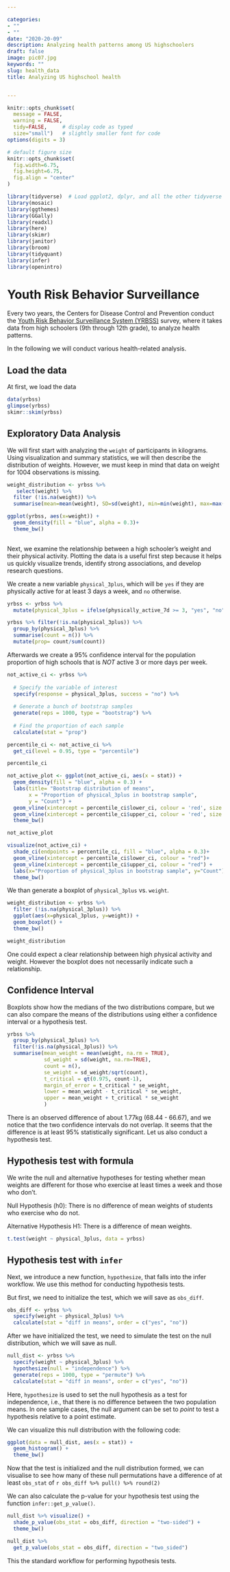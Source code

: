 ```yaml
---

categories:
- ""
- ""
date: "2020-20-09"
description: Analyzing health patterns among US highschoolers
draft: false
image: pic07.jpg
keywords: ""
slug: health_data
title: Analyzing US highschool health


---
```



```r
knitr::opts_chunk$set(
  message = FALSE, 
  warning = FALSE, 
  tidy=FALSE,     # display code as typed
  size="small")   # slightly smaller font for code
options(digits = 3)

# default figure size
knitr::opts_chunk$set(
  fig.width=6.75, 
  fig.height=6.75,
  fig.align = "center"
)
```


```r
library(tidyverse)  # Load ggplot2, dplyr, and all the other tidyverse packages
library(mosaic)
library(ggthemes)
library(GGally)
library(readxl)
library(here)
library(skimr)
library(janitor)
library(broom)
library(tidyquant)
library(infer)
library(openintro)
```


# Youth Risk Behavior Surveillance

Every two years, the Centers for Disease Control and Prevention conduct the [Youth Risk Behavior Surveillance System (YRBSS)](https://www.cdc.gov/healthyyouth/data/yrbs/index.htm) survey, where it takes data from high schoolers (9th through 12th grade), to analyze health patterns. 

In the following we will conduct various health-related analysis.

## Load the data

At first, we load the data

```r
data(yrbss)
glimpse(yrbss)
skimr::skim(yrbss)
```


## Exploratory Data Analysis

We will first start with analyzing the `weight` of participants in kilograms. Using visualization and summary statistics, we will then describe the distribution of weights. However, we must keep in mind that data on weight for 1004 observations is missing.

```r

weight_distribution <- yrbss %>%
   select(weight) %>%
  filter (!is.na(weight)) %>%
  summarise(mean=mean(weight), SD=sd(weight), min=min(weight), max=max(weight))

ggplot(yrbss, aes(x=weight)) + 
  geom_density(fill = "blue", alpha = 0.3)+
  theme_bw()
  

```

Next, we examine the relationship between a high schooler’s weight and their physical activity. Plotting the data is a useful first step because it helps us quickly visualize trends, identify strong associations, and develop research questions.

We create a new variable `physical_3plus`, which will be `yes` if they are physically active for at least 3 days a week, and `no` otherwise.

  
```r
yrbss <- yrbss %>% 
  mutate(physical_3plus = ifelse(physically_active_7d >= 3, "yes", "no"))

yrbss %>% filter(!is.na(physical_3plus)) %>% 
  group_by(physical_3plus) %>% 
  summarise(count = n()) %>% 
  mutate(prop= count/sum(count))

```

Afterwards we create a 95% confidence interval for the population proportion of high schools that is *NOT* active 3 or more days per week.


```r

not_active_ci <- yrbss %>%
  
  # Specify the variable of interest
  specify(response = physical_3plus, success = "no") %>%
  
  # Generate a bunch of bootstrap samples
  generate(reps = 1000, type = "bootstrap") %>%
  
  # Find the proportion of each sample
  calculate(stat = "prop")

percentile_ci <- not_active_ci %>%
  get_ci(level = 0.95, type = "percentile")

percentile_ci

```
```r
not_active_plot <- ggplot(not_active_ci, aes(x = stat)) +
  geom_density(fill = "blue", alpha = 0.3) +
  labs(title= "Bootstrap distribution of means",
       x = "Proportion of physical_3plus in bootstrap sample",
       y = "Count") +
  geom_vline(xintercept = percentile_ci$lower_ci, colour = 'red', size = 2, linetype = 2) +
  geom_vline(xintercept = percentile_ci$upper_ci, colour = 'red', size = 2, linetype = 2) +
  theme_bw()

not_active_plot 

visualize(not_active_ci) + 
  shade_ci(endpoints = percentile_ci, fill = "blue", alpha = 0.3)+
  geom_vline(xintercept = percentile_ci$lower_ci, colour = "red")+
  geom_vline(xintercept = percentile_ci$upper_ci, colour = "red") +
  labs(x="Proportion of physical_3plus in bootstrap sample", y="Count") +
  theme_bw()
```  
  
We than generate a boxplot of `physical_3plus` vs. `weight`. 

```r

weight_distribution <- yrbss %>%
  filter (!is.na(physical_3plus)) %>%
  ggplot(aes(x=physical_3plus, y=weight)) + 
  geom_boxplot() + 
  theme_bw()

weight_distribution

```

One could expect a clear relationship between high physical activity and weight. 
However the boxplot does not necessarily indicate such a relationship.


## Confidence Interval

Boxplots show how the medians of the two distributions compare, but we can also compare the means of the distributions using either a confidence interval or a hypothesis test.


```r
yrbss %>%
  group_by(physical_3plus) %>%
  filter(!is.na(physical_3plus)) %>%  
  summarise(mean_weight = mean(weight, na.rm = TRUE),
            sd_weight = sd(weight, na.rm=TRUE),
            count = n(),
            se_weight = sd_weight/sqrt(count),
            t_critical = qt(0.975, count-1), 
            margin_of_error = t_critical * se_weight,
            lower = mean_weight - t_critical * se_weight,
            upper = mean_weight + t_critical * se_weight
            )

```

There is an observed difference of about 1.77kg (68.44 - 66.67), and we notice that the two confidence intervals do not overlap. It seems that the difference is at least 95% statistically significant. Let us also conduct a hypothesis test.

## Hypothesis test with formula

We write the null and alternative hypotheses for testing whether mean weights are different for those who exercise at least times a week and those who don’t.

Null Hypothesis (h0): There is no difference of mean weights of students who exercise who do not. \

Alternative Hypothesis H1:  There is a difference of mean weights.

```r
t.test(weight ~ physical_3plus, data = yrbss)
```



## Hypothesis test with `infer`


Next, we  introduce a new function, `hypothesize`, that falls into the infer workflow. We use this method for conducting hypothesis tests.

But first, we need to initialize the test, which we will save as `obs_diff`.

```r
obs_diff <- yrbss %>%
  specify(weight ~ physical_3plus) %>%
  calculate(stat = "diff in means", order = c("yes", "no"))

```


After we have initialized the test, we need to simulate the test on the null distribution, which we will save as null.


```r
null_dist <- yrbss %>%
  specify(weight ~ physical_3plus) %>%
  hypothesize(null = "independence") %>%
  generate(reps = 1000, type = "permute") %>%
  calculate(stat = "diff in means", order = c("yes", "no"))

```


Here, `hypothesize` is used to set the null hypothesis as a test for independence, i.e., that there is no difference between the two population means. In one sample cases, the null argument can be set to *point* to test a hypothesis relative to a point estimate.

We can visualize this null distribution with the following code:

```r
ggplot(data = null_dist, aes(x = stat)) +
  geom_histogram() +
  theme_bw()

```


Now that the test is initialized and the null distribution formed, we can visualise to see how many of these null permutations have a difference of at least `obs_stat` of `r obs_diff %>% pull() %>% round(2)`

We can also calculate the p-value for your hypothesis test using the function `infer::get_p_value()`.

```r

null_dist %>% visualize() +
  shade_p_value(obs_stat = obs_diff, direction = "two-sided") +
  theme_bw()

null_dist %>%
  get_p_value(obs_stat = obs_diff, direction = "two_sided")

```


This the standard workflow for performing hypothesis tests.
